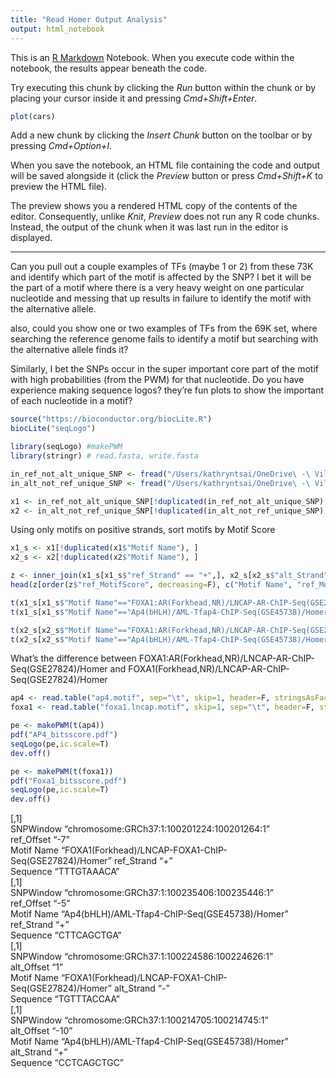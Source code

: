 ```yaml
---
title: "Read Homer Output Analysis"
output: html_notebook
---
```


This is an [R Markdown](http://rmarkdown.rstudio.com) Notebook. When you execute code within the notebook, the results appear beneath the code. 

Try executing this chunk by clicking the *Run* button within the chunk or by placing your cursor inside it and pressing *Cmd+Shift+Enter*. 

```r
plot(cars)
```

Add a new chunk by clicking the *Insert Chunk* button on the toolbar or by pressing *Cmd+Option+I*.

When you save the notebook, an HTML file containing the code and output will be saved alongside it (click the *Preview* button or press *Cmd+Shift+K* to preview the HTML file). 

The preview shows you a rendered HTML copy of the contents of the editor. Consequently, unlike *Knit*, *Preview* does not run any R code chunks. Instead, the output of the chunk when it was last run in the editor is displayed.

---

Can you pull out a couple examples of TFs (maybe 1 or 2) from these 73K and identify which part of the motif is affected by the SNP? I bet it will be the part of a motif where there is a very heavy weight on one particular nucleotide and messing that up results in failure to identify the motif with the alternative allele. 

also, could you show one or two examples of TFs from the 69K set, where searching the reference genome fails to identify a motif but searching with the alternative allele finds it? 

Similarly, I bet the SNPs occur in the super important core part of the motif with high probabilities (from the PWM) for that nucleotide. Do you have experience making sequence logos? they’re fun plots to show the important of each nucleotide in a motif?

```r
source("https://bioconductor.org/biocLite.R")
biocLite("seqLogo")

library(seqLogo) #makePWM
library(stringr) # read.fasta, write.fasta
```

```r

in_ref_not_alt_unique_SNP <- fread("/Users/kathryntsai/OneDrive\ -\ Villanova\ University/College/2018-2019/Summer\ 2019/TFs_eQTLs_Research/RProjects/Project2/q2_3_output/in_ref_not_alt_unique_SNP.txt")
in_alt_not_ref_unique_SNP <- fread("/Users/kathryntsai/OneDrive\ -\ Villanova\ University/College/2018-2019/Summer\ 2019/TFs_eQTLs_Research/RProjects/Project2/q2_3_output/in_alt_not_ref_unique_SNP.txt")

x1 <- in_ref_not_alt_unique_SNP[!duplicated(in_ref_not_alt_unique_SNP),] # 73345
x2 <- in_alt_not_ref_unique_SNP[!duplicated(in_alt_not_ref_unique_SNP),] # 69674

```

Using only motifs on positive strands, sort motifs by Motif Score
```r

x1_s <- x1[!duplicated(x1$"Motif Name"), ]
x2_s <- x2[!duplicated(x2$"Motif Name"), ]

z <- inner_join(x1_s[x1_s$"ref_Strand" == "+",], x2_s[x2_s$"alt_Strand" == "+",], by="Motif Name")
head(z[order(z$"ref_MotifScore", decreasing=F), c("Motif Name", "ref_MotifScore", "alt_MotifScore")])

```


```r
t(x1_s[x1_s$"Motif Name"=="FOXA1:AR(Forkhead,NR)/LNCAP-AR-ChIP-Seq(GSE27824)/Homer", c("SNPWindow", "ref_Offset", "Motif Name", "ref_Strand", "Sequence")])
t(x1_s[x1_s$"Motif Name"=="Ap4(bHLH)/AML-Tfap4-ChIP-Seq(GSE45738)/Homer", c("SNPWindow", "ref_Offset", "Motif Name", "ref_Strand", "Sequence")])

t(x2_s[x2_s$"Motif Name"=="FOXA1:AR(Forkhead,NR)/LNCAP-AR-ChIP-Seq(GSE27824)/Homer", c("SNPWindow", "alt_Offset", "Motif Name", "alt_Strand", "Sequence")])
t(x2_s[x2_s$"Motif Name"=="Ap4(bHLH)/AML-Tfap4-ChIP-Seq(GSE45738)/Homer", c("SNPWindow", "alt_Offset", "Motif Name", "alt_Strand", "Sequence")])
```

What's the difference between FOXA1:AR(Forkhead,NR)/LNCAP-AR-ChIP-Seq(GSE27824)/Homer and FOXA1(Forkhead,NR)/LNCAP-AR-ChIP-Seq(GSE27824)/Homer

```r

ap4 <- read.table("ap4.motif", sep="\t", skip=1, header=F, stringsAsFactors=FALSE)
foxa1 <- read.table("foxa1.lncap.motif", skip=1, sep="\t", header=F, stringsAsFactors=FALSE)

```

```r

pe <- makePWM(t(ap4))
pdf("AP4_bitsscore.pdf")
seqLogo(pe,ic.scale=T)
dev.off()

pe <- makePWM(t(foxa1))
pdf("Foxa1_bitsscore.pdf")
seqLogo(pe,ic.scale=T)
dev.off()

```
  [,1]                                                  
SNPWindow  "chromosome:GRCh37:1:100201224:100201264:1"           
ref_Offset "-7"                                                  
Motif Name "FOXA1(Forkhead)/LNCAP-FOXA1-ChIP-Seq(GSE27824)/Homer"
ref_Strand "+"                                                   
Sequence   "TTTGTAAACA"                                          
           [,1]                                          
SNPWindow  "chromosome:GRCh37:1:100235406:100235446:1"   
ref_Offset "-5"                                          
Motif Name "Ap4(bHLH)/AML-Tfap4-ChIP-Seq(GSE45738)/Homer"
ref_Strand "+"                                           
Sequence   "CTTCAGCTGA"                                  
           [,1]                                                  
SNPWindow  "chromosome:GRCh37:1:100224586:100224626:1"           
alt_Offset "1"                                                   
Motif Name "FOXA1(Forkhead)/LNCAP-FOXA1-ChIP-Seq(GSE27824)/Homer"
alt_Strand "-"                                                   
Sequence   "TGTTTACCAA"                                          
           [,1]                                          
SNPWindow  "chromosome:GRCh37:1:100214705:100214745:1"   
alt_Offset "-10"                                         
Motif Name "Ap4(bHLH)/AML-Tfap4-ChIP-Seq(GSE45738)/Homer"
alt_Strand "+"                                           
Sequence   "CCTCAGCTGC" 

```r

```

